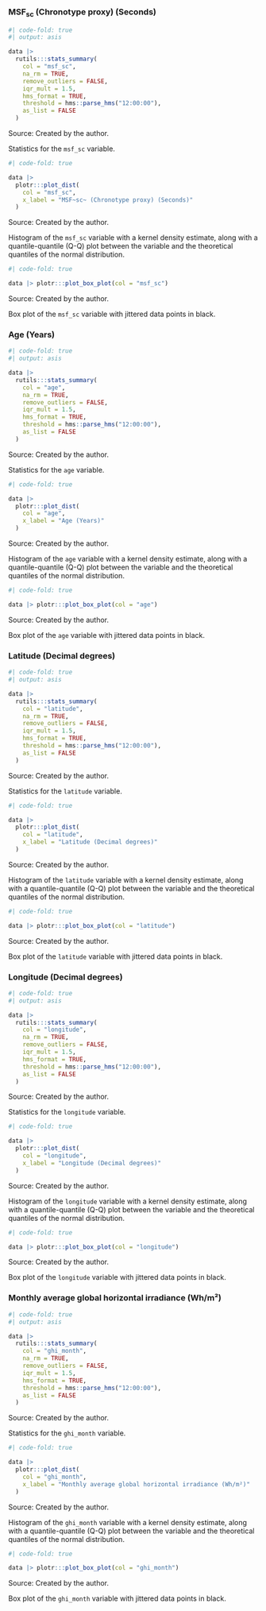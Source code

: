 :::: {.panel-tabset}
### MSF~sc~ (Chronotype proxy) (Seconds)

::: {#tbl-sm-6-var-dist-stats-msf-sc}
```r
#| code-fold: true
#| output: asis

data |>
  rutils:::stats_summary(
    col = "msf_sc",
    na_rm = TRUE,
    remove_outliers = FALSE,
    iqr_mult = 1.5,
    hms_format = TRUE,
    threshold = hms::parse_hms("12:00:00"),
    as_list = FALSE
  )
```

[Source: Created by the author.]{.legend}

Statistics for the `msf_sc` variable.
:::

::: {#fig-sm-6-var-dist-charts-hist-qq-plot-msf-sc}
```r
#| code-fold: true

data |>
  plotr:::plot_dist(
    col = "msf_sc",
    x_label = "MSF~sc~ (Chronotype proxy) (Seconds)"
  )
```

[Source: Created by the author.]{.legend}

Histogram of the `msf_sc` variable with a kernel density
estimate, along with a quantile-quantile (Q-Q) plot between the
variable and the theoretical quantiles of the normal distribution.
:::

::: {#fig-sm-6-var-dist-charts-box-plot-msf-sc}
```r
#| code-fold: true

data |> plotr:::plot_box_plot(col = "msf_sc")
```

[Source: Created by the author.]{.legend}

Box plot of the `msf_sc` variable with jittered data points in black.
:::

### Age (Years)

::: {#tbl-sm-6-var-dist-stats-age}
```r
#| code-fold: true
#| output: asis

data |>
  rutils:::stats_summary(
    col = "age",
    na_rm = TRUE,
    remove_outliers = FALSE,
    iqr_mult = 1.5,
    hms_format = TRUE,
    threshold = hms::parse_hms("12:00:00"),
    as_list = FALSE
  )
```

[Source: Created by the author.]{.legend}

Statistics for the `age` variable.
:::

::: {#fig-sm-6-var-dist-charts-hist-qq-plot-age}
```r
#| code-fold: true

data |>
  plotr:::plot_dist(
    col = "age",
    x_label = "Age (Years)"
  )
```

[Source: Created by the author.]{.legend}

Histogram of the `age` variable with a kernel density
estimate, along with a quantile-quantile (Q-Q) plot between the
variable and the theoretical quantiles of the normal distribution.
:::

::: {#fig-sm-6-var-dist-charts-box-plot-age}
```r
#| code-fold: true

data |> plotr:::plot_box_plot(col = "age")
```

[Source: Created by the author.]{.legend}

Box plot of the `age` variable with jittered data points in black.
:::

### Latitude (Decimal degrees)

::: {#tbl-sm-6-var-dist-stats-latitude}
```r
#| code-fold: true
#| output: asis

data |>
  rutils:::stats_summary(
    col = "latitude",
    na_rm = TRUE,
    remove_outliers = FALSE,
    iqr_mult = 1.5,
    hms_format = TRUE,
    threshold = hms::parse_hms("12:00:00"),
    as_list = FALSE
  )
```

[Source: Created by the author.]{.legend}

Statistics for the `latitude` variable.
:::

::: {#fig-sm-6-var-dist-charts-hist-qq-plot-latitude}
```r
#| code-fold: true

data |>
  plotr:::plot_dist(
    col = "latitude",
    x_label = "Latitude (Decimal degrees)"
  )
```

[Source: Created by the author.]{.legend}

Histogram of the `latitude` variable with a kernel density
estimate, along with a quantile-quantile (Q-Q) plot between the
variable and the theoretical quantiles of the normal distribution.
:::

::: {#fig-sm-6-var-dist-charts-box-plot-latitude}
```r
#| code-fold: true

data |> plotr:::plot_box_plot(col = "latitude")
```

[Source: Created by the author.]{.legend}

Box plot of the `latitude` variable with jittered data points in black.
:::

### Longitude (Decimal degrees)

::: {#tbl-sm-6-var-dist-stats-longitude}
```r
#| code-fold: true
#| output: asis

data |>
  rutils:::stats_summary(
    col = "longitude",
    na_rm = TRUE,
    remove_outliers = FALSE,
    iqr_mult = 1.5,
    hms_format = TRUE,
    threshold = hms::parse_hms("12:00:00"),
    as_list = FALSE
  )
```

[Source: Created by the author.]{.legend}

Statistics for the `longitude` variable.
:::

::: {#fig-sm-6-var-dist-charts-hist-qq-plot-longitude}
```r
#| code-fold: true

data |>
  plotr:::plot_dist(
    col = "longitude",
    x_label = "Longitude (Decimal degrees)"
  )
```

[Source: Created by the author.]{.legend}

Histogram of the `longitude` variable with a kernel density
estimate, along with a quantile-quantile (Q-Q) plot between the
variable and the theoretical quantiles of the normal distribution.
:::

::: {#fig-sm-6-var-dist-charts-box-plot-longitude}
```r
#| code-fold: true

data |> plotr:::plot_box_plot(col = "longitude")
```

[Source: Created by the author.]{.legend}

Box plot of the `longitude` variable with jittered data points in black.
:::

### Monthly average global horizontal irradiance (Wh/m²)

::: {#tbl-sm-6-var-dist-stats-ghi-month}
```r
#| code-fold: true
#| output: asis

data |>
  rutils:::stats_summary(
    col = "ghi_month",
    na_rm = TRUE,
    remove_outliers = FALSE,
    iqr_mult = 1.5,
    hms_format = TRUE,
    threshold = hms::parse_hms("12:00:00"),
    as_list = FALSE
  )
```

[Source: Created by the author.]{.legend}

Statistics for the `ghi_month` variable.
:::

::: {#fig-sm-6-var-dist-charts-hist-qq-plot-ghi-month}
```r
#| code-fold: true

data |>
  plotr:::plot_dist(
    col = "ghi_month",
    x_label = "Monthly average global horizontal irradiance (Wh/m²)"
  )
```

[Source: Created by the author.]{.legend}

Histogram of the `ghi_month` variable with a kernel density
estimate, along with a quantile-quantile (Q-Q) plot between the
variable and the theoretical quantiles of the normal distribution.
:::

::: {#fig-sm-6-var-dist-charts-box-plot-ghi-month}
```r
#| code-fold: true

data |> plotr:::plot_box_plot(col = "ghi_month")
```

[Source: Created by the author.]{.legend}

Box plot of the `ghi_month` variable with jittered data points in black.
:::
::::
